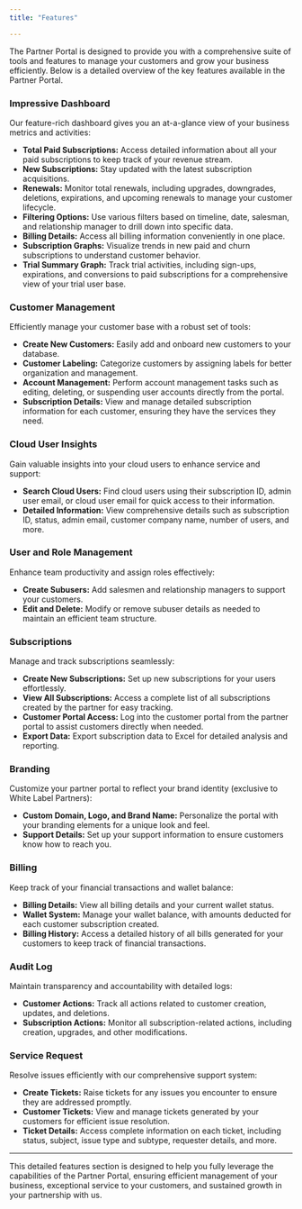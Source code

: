 ```yaml
---
title: "Features"

---
```


The Partner Portal is designed to provide you with a comprehensive suite of tools and features to manage your customers and grow your business efficiently. Below is a detailed overview of the key features available in the Partner Portal.

### <Icon icon="display-chart-up-circle-dollar" size={32}  />  Impressive Dashboard
Our feature-rich dashboard gives you an at-a-glance view of your business metrics and activities:
- **Total Paid Subscriptions:** Access detailed information about all your paid subscriptions to keep track of your revenue stream.
- **New Subscriptions:** Stay updated with the latest subscription acquisitions.
- **Renewals:** Monitor total renewals, including upgrades, downgrades, deletions, expirations, and upcoming renewals to manage your customer lifecycle.
- **Filtering Options:** Use various filters based on timeline, date, salesman, and relationship manager to drill down into specific data.
- **Billing Details:** Access all billing information conveniently in one place.
- **Subscription Graphs:** Visualize trends in new paid and churn subscriptions to understand customer behavior.
- **Trial Summary Graph:** Track trial activities, including sign-ups, expirations, and conversions to paid subscriptions for a comprehensive view of your trial user base.

### <Icon icon="users" size={32}  />  Customer Management
Efficiently manage your customer base with a robust set of tools:
- **Create New Customers:** Easily add and onboard new customers to your database.
- **Customer Labeling:** Categorize customers by assigning labels for better organization and management.
- **Account Management:** Perform account management tasks such as editing, deleting, or suspending user accounts directly from the portal.
- **Subscription Details:** View and manage detailed subscription information for each customer, ensuring they have the services they need.

### <Icon icon="cloud" size={32}  />  Cloud User Insights
Gain valuable insights into your cloud users to enhance service and support:
- **Search Cloud Users:** Find cloud users using their subscription ID, admin user email, or cloud user email for quick access to their information.
- **Detailed Information:** View comprehensive details such as subscription ID, status, admin email, customer company name, number of users, and more.

### <Icon icon="user-secret" size={32}  />  User and Role Management
Enhance team productivity and assign roles effectively:
- **Create Subusers:** Add salesmen and relationship managers to support your customers.
- **Edit and Delete:** Modify or remove subuser details as needed to maintain an efficient team structure.

### <Icon icon="mobile" size={32}  />  Subscriptions
Manage and track subscriptions seamlessly:
- **Create New Subscriptions:** Set up new subscriptions for your users effortlessly.
- **View All Subscriptions:** Access a complete list of all subscriptions created by the partner for easy tracking.
- **Customer Portal Access:** Log into the customer portal from the partner portal to assist customers directly when needed.
- **Export Data:** Export subscription data to Excel for detailed analysis and reporting.

### <Icon icon="copyright" size={32}  />  Branding
Customize your partner portal to reflect your brand identity (exclusive to White Label Partners):
- **Custom Domain, Logo, and Brand Name:** Personalize the portal with your branding elements for a unique look and feel.
- **Support Details:** Set up your support information to ensure customers know how to reach you.

### <Icon icon="money-bills-simple" size={32}  />  Billing
Keep track of your financial transactions and wallet balance:
- **Billing Details:** View all billing details and your current wallet status.
- **Wallet System:** Manage your wallet balance, with amounts deducted for each customer subscription created.
- **Billing History:** Access a detailed history of all bills generated for your customers to keep track of financial transactions.

### <Icon icon="blog" size={32}  />   Audit Log
Maintain transparency and accountability with detailed logs:
- **Customer Actions:** Track all actions related to customer creation, updates, and deletions.
- **Subscription Actions:** Monitor all subscription-related actions, including creation, upgrades, and other modifications.

### <Icon icon="ticket" size={32}  />  Service Request
Resolve issues efficiently with our comprehensive support system:
- **Create Tickets:** Raise tickets for any issues you encounter to ensure they are addressed promptly.
- **Customer Tickets:** View and manage tickets generated by your customers for efficient issue resolution.
- **Ticket Details:** Access complete information on each ticket, including status, subject, issue type and subtype, requester details, and more.

---

This detailed features section is designed to help you fully leverage the capabilities of the Partner Portal, ensuring efficient management of your business, exceptional service to your customers, and sustained growth in your partnership with us.